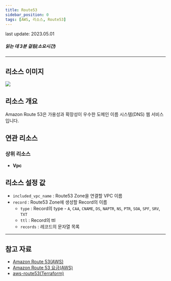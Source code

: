```yaml
---
title: Route53
sidebar_position: 0
tags: [AWS, 리소스, Route53]
---
```



<span className="theme-doc-version-badge badge badge--secondary">
    last update: 2023.05.01
</span>

##### 읽는 데 3분 걸림(소요시간)

---

## 리소스 이미지

<img src={icon} />

## 리소스 개요

Amazon Route 53은 가용성과 확장성이 우수한 도메인 이름 시스템(DNS) 웹 서비스입니다.

## 연관 리소스

### 상위 리소스

-   **Vpc**

## 리소스 설정 값

-   `included_vpc_name` : Route53 Zone을 연결할 VPC 이름
-   `record` : Route53 Zone에 생성할 Record의 이름
    -   `type` : Record의 type - `A`, `CAA`, `CNAME`, `DS`, `NAPTR`, `NS`, `PTR`, `SOA`, `SPF`, `SRV`, `TXT`
    -   `ttl` : Record의 ttl
    -   `records` : 레코드의 문자열 목록

---

## 참고 자료

-   [Amazon Route 53(AWS)](https://docs.aws.amazon.com/ko_kr/Route53/latest/DeveloperGuide/Welcome.html)
-   [Amazon Route 53 요금(AWS)](https://aws.amazon.com/ko/route53/pricing/?nc2=type_a)
-   [aws-route53(Terraform)](https://registry.terraform.io/modules/terraform-aws-modules/route53/aws/latest)
